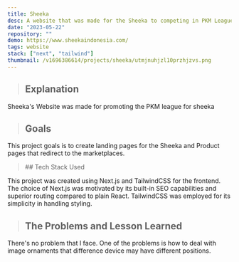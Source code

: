 ```yaml
---
title: Sheeka
desc: A website that was made for the Sheeka to competing in PKM League
date: "2023-05-22"
repository: ""
demo: https://www.sheekaindonesia.com/
tags: website
stack: ["next", "tailwind"]
thumbnail: /v1696386614/projects/sheeka/utmjnuhjzl10przhjzvs.png
---
```


> ## Explanation

Sheeka's Website was made for promoting the PKM league for sheeka

> ## Goals

This project goals is to create landing pages for the Sheeka and Product pages that redirect to the marketplaces.

<blockquote className="with-icons">
  ## Tech Stack Used
  <div className="not-prose mt-2">
    <TechStackIcon Tech={["next", "tailwind"]} IconSize="text-4xl" />
  </div>
</blockquote>

This project was created using Next.js and TailwindCSS for the frontend. The choice of Next.js was motivated by its built-in SEO capabilities and superior routing compared to plain React. TailwindCSS was employed for its simplicity in handling styling.

> ## The Problems and Lesson Learned

There's no problem that I face. One of the problems is how to deal with image ornaments that difference device may have different positions.
